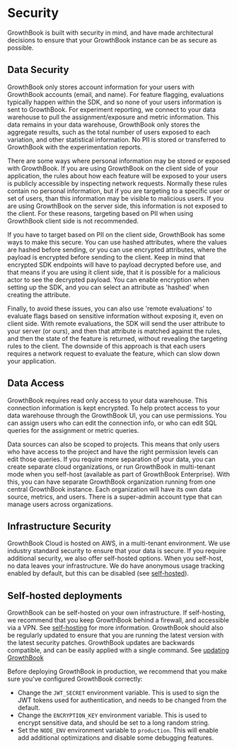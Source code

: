 # Security

GrowthBook is built with security in mind, and have made architectural decisions to ensure that your GrowthBook
instance can be as secure as possible.

## Data Security

GrowthBook only stores account information for your users with GrowthBook accounts (email, and name).
For feature flagging, evaluations typically happen within the SDK, and so none of your users information
is sent to GrowthBook. For experiment reporting, we connect to your data warehouse to pull the
assignment/exposure and metric information. This data remains in your data warehouse, GrowthBook only
stores the aggregate results, such as the total number of users exposed to each variation, and other
statistical information. No PII is stored or transferred to GrowthBook with the experimentation reports.

There are some ways where personal information may be stored or exposed with GrowthBook. If you are using
GrowthBook on the client side of your application, the rules about how each feature will be exposed
to your users is publicly accessible by inspecting network requests. Normally these rules contain no personal information, but if
you are targeting to a specific user or set of users, than this information may be visible to malicious
users. If you are using GrowthBook on the server side, this information is not exposed to the client.
For these reasons, targeting based on PII when using GrowthBook client side is not recommended.

If you have to target based on PII on the client side, GrowthBook has some ways to make this secure. You
can use hashed attributes, where the values are hashed before sending, or you can use encrypted
attributes, where the payload is encrypted before sending to the client. Keep in mind that encrypted SDK
endpoints will have to payload decrypted before use, and that means if you are using it client side, that
it is possible for a malicious actor to see the decrypted payload. You can enable encryption when setting
up the SDK, and you can select an attribute as 'hashed' when creating the attribute.

Finally, to avoid these issues, you can also use 'remote evaluations' to evaluate
flags based on sensitive information without exposing it, even on client side. With remote evaluations, the SDK will send the
user attribute to your server (or ours), and then that attribute is matched against the rules, and then
the state of the feature is returned, without revealing the targeting rules to the client. The downside
of this approach is that each users requires a network request to evaluate the feature, which can slow
down your application.

## Data Access

GrowthBook requires read only access to your data warehouse. This connection information is kept encrypted.
To help protect access to your data warehouse through the GrowthBook UI, you can use permissions. You can
assign users who can edit the connection info, or who can edit SQL queries for the assignment or metric queries.

Data sources can also be scoped to projects. This means that only users who have access to the project and have
the right permission levels can edit those queries. If you require more separation of your data, you can create
separate cloud organizations, or run GrowthBook in multi-tenant mode when you self-host (available as part of
GrowthBook Enterprise). With this, you can have separate GrowthBook organization running from one central
GrowthBook instance. Each organization will have its own data source, metrics, and users.
There is a super-admin account type that can manage users across organizations.

## Infrastructure Security

GrowthBook Cloud is hosted on AWS, in a multi-tenant environment. We use industry standard security
to ensure that your data is secure. If you require additional security, we also offer self-hosted options.
When you self-host, no data leaves your infrastructure. We do have anonymous usage tracking enabled by
default, but this can be disabled (see [self-hosted](/self-hosting)).

## Self-hosted deployments

GrowthBook can be self-hosted on your own infrastructure. If self-hosting, we recommend that you keep GrowthBook behind a
firewall, and accessible via a VPN. See [self-hosting](/self-hosting) for more information. GrowthBook should
also be regularly updated to ensure that you are running the latest version with the latest security patches.
GrowthBook updates are backwards compatible, and can be easily applied with a single command. See
[updating GrowthBook](/self-host#updating-to-latest)

Before deploying GrowthBook in production, we recommend that you make sure you've configured GrowthBook correctly:

- Change the `JWT_SECRET` environment variable. This is used to sign the JWT tokens used for authentication, and needs to be changed from the default.
- Change the `ENCRYPTION_KEY` environment variable. This is used to encrypt sensitive data, and should be set to a long random string.
- Set the `NODE_ENV` environment variable to `production`. This will enable add additional optimizations and disable some debugging features.
